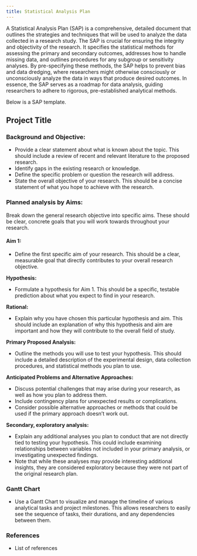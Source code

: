 ```yaml
---
title: Statistical Analysis Plan
---
```


A Statistical Analysis Plan (SAP) is a comprehensive, detailed document that outlines the strategies and techniques that will be used to analyze the data collected in a research study. The SAP is crucial for ensuring the integrity and objectivity of the research. It specifies the statistical methods for assessing the primary and secondary outcomes, addresses how to handle missing data, and outlines procedures for any subgroup or sensitivity analyses. By pre-specifying these methods, the SAP helps to prevent bias and data dredging, where researchers might otherwise consciously or unconsciously analyze the data in ways that produce desired outcomes. In essence, the SAP serves as a roadmap for data analysis, guiding researchers to adhere to rigorous, pre-established analytical methods.

Below is a SAP template. 

## Project Title 

### Background and Objective: 
- Provide a clear statement about what is known about the topic. This should include a review of recent and relevant literature to the proposed research.
- Identify gaps in the existing research or knowledge.
- Define the specific problem or question the research will address.
- State the overall objective of your research. This should be a concise statement of what you hope to achieve with the research.

### Planned analysis by Aims: 

Break down the general research objective into specific aims. These should be clear, concrete goals that you will work towards throughout your research.

#### Aim 1:
- Define the first specific aim of your research. This should be a clear, measurable goal that directly contributes to your overall research objective.

**Hypothesis:**

- Formulate a hypothesis for Aim 1. This should be a specific, testable prediction about what you expect to find in your research.

**Rational:** 

- Explain why you have chosen this particular hypothesis and aim. This should include an explanation of why this hypothesis and aim are important and how they will contribute to the overall field of study.

**Primary Proposed Analysis:** 

- Outline the methods you will use to test your hypothesis. This should include a detailed description of the experimental design, data collection procedures, and statistical methods you plan to use.

**Anticipated Problems and Alternative Approaches:**

- Discuss potential challenges that may arise during your research, as well as how you plan to address them.
- Include contingency plans for unexpected results or complications.
- Consider possible alternative approaches or methods that could be used if the primary approach doesn't work out.

**Secondary, exploratory analysis:** 

- Explain any additional analyses you plan to conduct that are not directly tied to testing your hypothesis. This could include examining relationships between variables not included in your primary analysis, or investigating unexpected findings.
- Note that while these analyses may provide interesting additional insights, they are considered exploratory because they were not part of the original research plan.

### Gantt Chart 
- Use a Gantt Chart to visualize and manage the timeline of various analytical tasks and project milestones. This allows researchers to easily see the sequence of tasks, their durations, and any dependencies between them.

### References 
- List of references 
